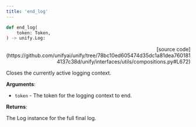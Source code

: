```yaml
---
title: 'end_log'
---
```


```python
def end_log(
    token: Token,
) -> unify.Log:
```

<p align="right">[source code](https://github.com/unifyai/unify/tree/78bc10ed605474d35dc1a81dea7601814137c38d/unify/interfaces/utils/compositions.py#L672)</p>

Closes the currently active logging context.

**Arguments**:

- `token` - The token for the logging context to end.



**Returns**:

The Log instance for the full final log.